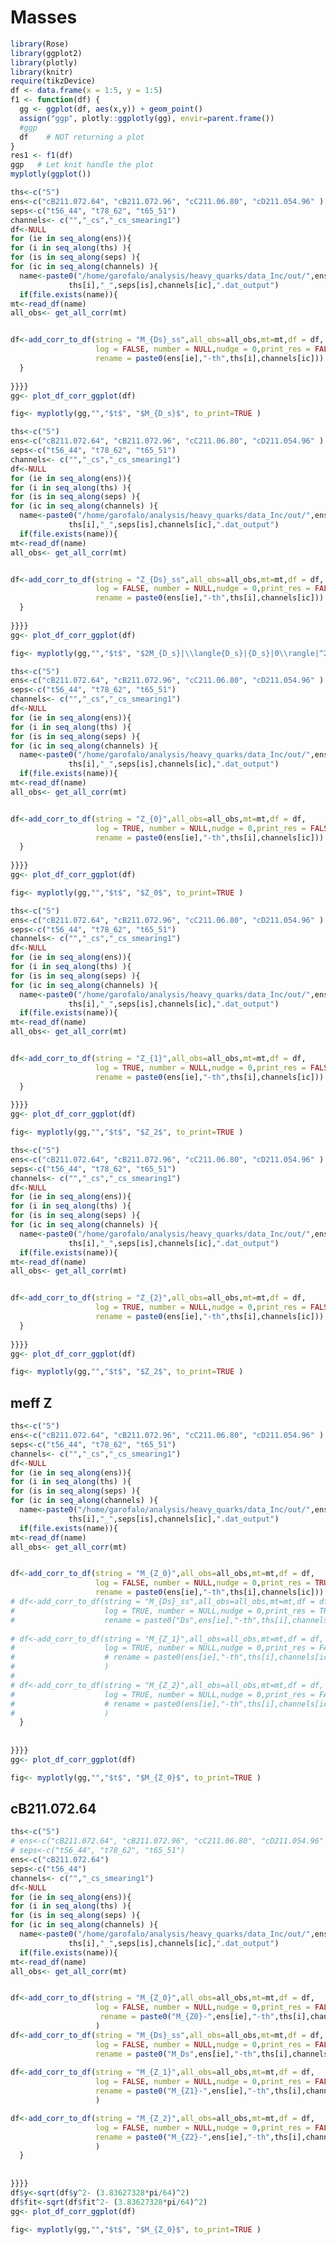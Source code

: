 # Masses


```r
library(Rose)
library(ggplot2)
library(plotly)
library(knitr)
require(tikzDevice)
df <- data.frame(x = 1:5, y = 1:5)
f1 <- function(df) {
  gg <- ggplot(df, aes(x,y)) + geom_point()
  assign("ggp", plotly::ggplotly(gg), envir=parent.frame())
  #ggp
  df    # NOT returning a plot
}
res1 <- f1(df)
ggp   # Let knit handle the plot
myplotly(ggplot())
```




```r
ths<-c("5")
ens<-c("cB211.072.64", "cB211.072.96", "cC211.06.80", "cD211.054.96" )
seps<-c("t56_44", "t78_62", "t65_51")
channels<- c("","_cs","_cs_smearing1")
df<-NULL
for (ie in seq_along(ens)){
for (i in seq_along(ths) ){
for (is in seq_along(seps) ){
for (ic in seq_along(channels) ){
  name<-paste0("/home/garofalo/analysis/heavy_quarks/data_Inc/out/",ens[ie],"_th",
             ths[i],"_",seps[is],channels[ic],".dat_output")  
  if(file.exists(name)){
mt<-read_df(name)
all_obs<- get_all_corr(mt)


df<-add_corr_to_df(string = "M_{Ds}_ss",all_obs=all_obs,mt=mt,df = df,
                   log = FALSE, number = NULL,nudge = 0,print_res = FALSE,
                   rename = paste0(ens[ie],"-th",ths[i],channels[ic]))
  }
  
}}}}
gg<- plot_df_corr_ggplot(df)

fig<- myplotly(gg,"","$t$", "$M_{D_s}$", to_print=TRUE )
```



```r
ths<-c("5")
ens<-c("cB211.072.64", "cB211.072.96", "cC211.06.80", "cD211.054.96" )
seps<-c("t56_44", "t78_62", "t65_51")
channels<- c("","_cs","_cs_smearing1")
df<-NULL
for (ie in seq_along(ens)){
for (i in seq_along(ths) ){
for (is in seq_along(seps) ){
for (ic in seq_along(channels) ){
  name<-paste0("/home/garofalo/analysis/heavy_quarks/data_Inc/out/",ens[ie],"_th",
             ths[i],"_",seps[is],channels[ic],".dat_output")  
  if(file.exists(name)){
mt<-read_df(name)
all_obs<- get_all_corr(mt)


df<-add_corr_to_df(string = "Z_{Ds}_ss",all_obs=all_obs,mt=mt,df = df,
                   log = FALSE, number = NULL,nudge = 0,print_res = FALSE,
                   rename = paste0(ens[ie],"-th",ths[i],channels[ic]))
  }
  
}}}}
gg<- plot_df_corr_ggplot(df)

fig<- myplotly(gg,"","$t$", "$2M_{D_s}|\\langle{D_s}|{D_s}|0\\rangle|^2$", to_print=TRUE )
```





```r
ths<-c("5")
ens<-c("cB211.072.64", "cB211.072.96", "cC211.06.80", "cD211.054.96" )
seps<-c("t56_44", "t78_62", "t65_51")
channels<- c("","_cs","_cs_smearing1")
df<-NULL
for (ie in seq_along(ens)){
for (i in seq_along(ths) ){
for (is in seq_along(seps) ){
for (ic in seq_along(channels) ){
  name<-paste0("/home/garofalo/analysis/heavy_quarks/data_Inc/out/",ens[ie],"_th",
             ths[i],"_",seps[is],channels[ic],".dat_output")  
  if(file.exists(name)){
mt<-read_df(name)
all_obs<- get_all_corr(mt)


df<-add_corr_to_df(string = "Z_{0}",all_obs=all_obs,mt=mt,df = df,
                   log = TRUE, number = NULL,nudge = 0,print_res = FALSE,
                   rename = paste0(ens[ie],"-th",ths[i],channels[ic]))
  }
  
}}}}
gg<- plot_df_corr_ggplot(df)

fig<- myplotly(gg,"","$t$", "$Z_0$", to_print=TRUE )
```



```r
ths<-c("5")
ens<-c("cB211.072.64", "cB211.072.96", "cC211.06.80", "cD211.054.96" )
seps<-c("t56_44", "t78_62", "t65_51")
channels<- c("","_cs","_cs_smearing1")
df<-NULL
for (ie in seq_along(ens)){
for (i in seq_along(ths) ){
for (is in seq_along(seps) ){
for (ic in seq_along(channels) ){
  name<-paste0("/home/garofalo/analysis/heavy_quarks/data_Inc/out/",ens[ie],"_th",
             ths[i],"_",seps[is],channels[ic],".dat_output")  
  if(file.exists(name)){
mt<-read_df(name)
all_obs<- get_all_corr(mt)


df<-add_corr_to_df(string = "Z_{1}",all_obs=all_obs,mt=mt,df = df,
                   log = TRUE, number = NULL,nudge = 0,print_res = FALSE,
                   rename = paste0(ens[ie],"-th",ths[i],channels[ic]))
  }
  
}}}}
gg<- plot_df_corr_ggplot(df)

fig<- myplotly(gg,"","$t$", "$Z_2$", to_print=TRUE )
```



```r
ths<-c("5")
ens<-c("cB211.072.64", "cB211.072.96", "cC211.06.80", "cD211.054.96" )
seps<-c("t56_44", "t78_62", "t65_51")
channels<- c("","_cs","_cs_smearing1")
df<-NULL
for (ie in seq_along(ens)){
for (i in seq_along(ths) ){
for (is in seq_along(seps) ){
for (ic in seq_along(channels) ){
  name<-paste0("/home/garofalo/analysis/heavy_quarks/data_Inc/out/",ens[ie],"_th",
             ths[i],"_",seps[is],channels[ic],".dat_output")  
  if(file.exists(name)){
mt<-read_df(name)
all_obs<- get_all_corr(mt)


df<-add_corr_to_df(string = "Z_{2}",all_obs=all_obs,mt=mt,df = df,
                   log = TRUE, number = NULL,nudge = 0,print_res = FALSE,
                   rename = paste0(ens[ie],"-th",ths[i],channels[ic]))
  }
  
}}}}
gg<- plot_df_corr_ggplot(df)

fig<- myplotly(gg,"","$t$", "$Z_2$", to_print=TRUE )
```

## meff Z



```r
ths<-c("5")
ens<-c("cB211.072.64", "cB211.072.96", "cC211.06.80", "cD211.054.96" )
seps<-c("t56_44", "t78_62", "t65_51")
channels<- c("","_cs","_cs_smearing1")
df<-NULL
for (ie in seq_along(ens)){
for (i in seq_along(ths) ){
for (is in seq_along(seps) ){
for (ic in seq_along(channels) ){
  name<-paste0("/home/garofalo/analysis/heavy_quarks/data_Inc/out/",ens[ie],"_th",
             ths[i],"_",seps[is],channels[ic],".dat_output")  
  if(file.exists(name)){
mt<-read_df(name)
all_obs<- get_all_corr(mt)


df<-add_corr_to_df(string = "M_{Z_0}",all_obs=all_obs,mt=mt,df = df,
                   log = FALSE, number = NULL,nudge = 0,print_res = TRUE,
                   rename = paste0(ens[ie],"-th",ths[i],channels[ic]))
# df<-add_corr_to_df(string = "M_{Ds}_ss",all_obs=all_obs,mt=mt,df = df,
#                    log = TRUE, number = NULL,nudge = 0,print_res = TRUE,
#                    rename = paste0("Ds",ens[ie],"-th",ths[i],channels[ic]))
  
# df<-add_corr_to_df(string = "M_{Z_1}",all_obs=all_obs,mt=mt,df = df,
#                    log = TRUE, number = NULL,nudge = 0,print_res = FALSE,
#                    # rename = paste0(ens[ie],"-th",ths[i],channels[ic])
#                    )
#   
# df<-add_corr_to_df(string = "M_{Z_2}",all_obs=all_obs,mt=mt,df = df,
#                    log = TRUE, number = NULL,nudge = 0,print_res = FALSE,
#                    # rename = paste0(ens[ie],"-th",ths[i],channels[ic])
#                    )
  }
  
  
}}}}
gg<- plot_df_corr_ggplot(df)

fig<- myplotly(gg,"","$t$", "$M_{Z_0}$", to_print=TRUE )
```


## cB211.072.64

```r
ths<-c("5")
# ens<-c("cB211.072.64", "cB211.072.96", "cC211.06.80", "cD211.054.96" )
# seps<-c("t56_44", "t78_62", "t65_51")
ens<-c("cB211.072.64")
seps<-c("t56_44")
channels<- c("","_cs_smearing1")
df<-NULL
for (ie in seq_along(ens)){
for (i in seq_along(ths) ){
for (is in seq_along(seps) ){
for (ic in seq_along(channels) ){
  name<-paste0("/home/garofalo/analysis/heavy_quarks/data_Inc/out/",ens[ie],"_th",
             ths[i],"_",seps[is],channels[ic],".dat_output")  
  if(file.exists(name)){
mt<-read_df(name)
all_obs<- get_all_corr(mt)


df<-add_corr_to_df(string = "M_{Z_0}",all_obs=all_obs,mt=mt,df = df,
                   log = FALSE, number = NULL,nudge = 0,print_res = FALSE,
                    rename = paste0("M_{Z0}-",ens[ie],"-th",ths[i],channels[ic])
                   )
df<-add_corr_to_df(string = "M_{Ds}_ss",all_obs=all_obs,mt=mt,df = df,
                   log = FALSE, number = NULL,nudge = 0,print_res = FALSE,
                   rename = paste0("M_Ds",ens[ie],"-th",ths[i],channels[ic]))
  
df<-add_corr_to_df(string = "M_{Z_1}",all_obs=all_obs,mt=mt,df = df,
                   log = FALSE, number = NULL,nudge = 0,print_res = FALSE,
                   rename = paste0("M_{Z1}-",ens[ie],"-th",ths[i],channels[ic])
                   )

df<-add_corr_to_df(string = "M_{Z_2}",all_obs=all_obs,mt=mt,df = df,
                   log = FALSE, number = NULL,nudge = 0,print_res = FALSE,
                   rename = paste0("M_{Z2}-",ens[ie],"-th",ths[i],channels[ic])
                   )
  }
  
  
}}}}
df$y<-sqrt(df$y^2- (3.83627328*pi/64)^2)
df$fit<-sqrt(df$fit^2- (3.83627328*pi/64)^2)
gg<- plot_df_corr_ggplot(df)

fig<- myplotly(gg,"","$t$", "$M_{Z_0}$", to_print=TRUE )
```
